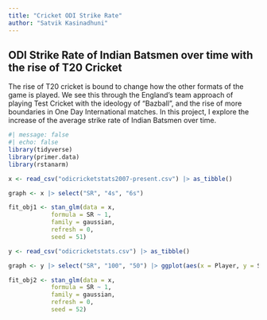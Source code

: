 ```yaml
---
title: "Cricket ODI Strike Rate"
author: "Satvik Kasinadhuni"
---
```


## ODI Strike Rate of Indian Batsmen over time with the rise of T20 Cricket

The rise of T20 cricket is bound to change how the other formats of the game is played. We see this through the England's team approach of playing Test Cricket with the ideology of "Bazball", and the rise of more boundaries in One Day International matches. In this project, I explore the increase of the average strike rate of Indian Batsmen over time. 

```r
#| message: false
#| echo: false
library(tidyverse)
library(primer.data)
library(rstanarm)
```
```r
x <- read_csv("odicricketstats2007-present.csv") |> as_tibble()

graph <- x |> select("SR", "4s", "6s") 

fit_obj1 <- stan_glm(data = x,
            formula = SR ~ 1,
            family = gaussian,
            refresh = 0,
            seed = 51)

y <- read_csv("odicricketstats.csv") |> as_tibble()

graph <- y |> select("SR", "100", "50") |> ggplot(aes(x = Player, y = SR)) + labs()

fit_obj2 <- stan_glm(data = x,
            formula = SR ~ 1,
            family = gaussian,
            refresh = 0,
            seed = 52)

```






